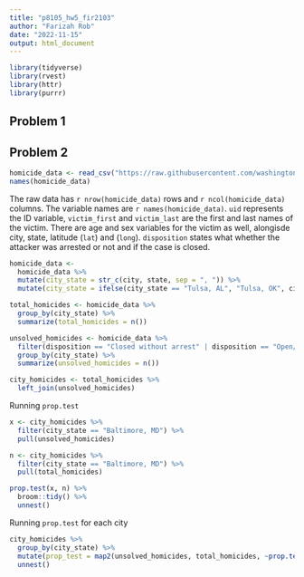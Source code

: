 ```yaml
---
title: "p8105_hw5_fir2103"
author: "Farizah Rob"
date: "2022-11-15"
output: html_document
---
```


```r
library(tidyverse)
library(rvest)
library(httr)
library(purrr)
```


## Problem 1


## Problem 2

```r
homicide_data <- read_csv("https://raw.githubusercontent.com/washingtonpost/data-homicides/master/homicide-data.csv")
names(homicide_data)
```

The raw data has `r nrow(homicide_data)` rows and `r ncol(homicide_data)` columns. The variable names are `r names(homicide_data)`. `uid` represents the ID variable, `victim_first` and `victim_last` are the first and last names of the victim. There are age and sex variables for the victim as well, alongisde city, state, latitude (`lat`) and (`long`). `disposition` states what whether the attacker was arrested or not and if the case is closed. 

```r
homicide_data <- 
  homicide_data %>%
  mutate(city_state = str_c(city, state, sep = ", ")) %>%
  mutate(city_state = ifelse(city_state == "Tulsa, AL", "Tulsa, OK", city_state))

total_homicides <- homicide_data %>%
  group_by(city_state) %>%
  summarize(total_homicides = n()) 

unsolved_homicides <- homicide_data %>%
  filter(disposition == "Closed without arrest" | disposition == "Open/No arrest") %>%
  group_by(city_state) %>%
  summarize(unsolved_homicides = n())

city_homicides <- total_homicides %>%
  left_join(unsolved_homicides) 
```

Running `prop.test`

```r
x <- city_homicides %>%
  filter(city_state == "Baltimore, MD") %>%
  pull(unsolved_homicides)

n <- city_homicides %>%
  filter(city_state == "Baltimore, MD") %>%
  pull(total_homicides)

prop.test(x, n) %>%
  broom::tidy() %>%
  unnest()
```

Running `prop.test` for each city

```r
city_homicides %>%
  group_by(city_state) %>%
  mutate(prop_test = map2(unsolved_homicides, total_homicides, ~prop.test(.x, .y) %>% broom::tidy())) %>%
  unnest()


```






